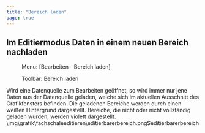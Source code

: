```yaml
---
title: "Bereich laden"
page: true
---
```

## Im Editiermodus Daten in einem neuen Bereich nachladen
 <Menu> Menu: [Bearbeiten - Bereich laden] </Menu>  
 <Menu>Toolbar: Bereich laden</Menu> 

Wird eine Datenquelle zum Bearbeiten ge&#246;ffnet, so wird immer nur jene Daten aus der Datenquelle geladen, welche sich im aktuellen Ausschnitt des Grafikfensters befinden. Die geladenen Bereiche werden durch einen wei&#223;en Hintergrund dargestellt. Bereiche, die nicht oder nicht vollst&#228;ndig geladen wurden, werden violett dargestellt.<Image>\img\grafik\fachschaleeditieren\editierbarerbereich.png$editierbarerbereich</Image>

